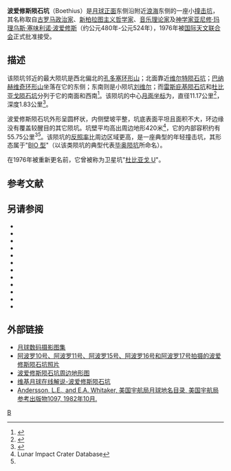 {{lunar crater data|
 image=Normal Boethius LO-IV-178H LTVT.jpg|250px|
 caption=[[月球轨道器4号|月球轨道器4号]]拍摄的图像|
 latitude=5.57|
 N_or_S=N|
 longitude=72.33|
 E_or_W=E|
 diameter=11.17公里|
 depth=1.83公里|
 colong=288|
 eponym=[[波爱修斯|波爱修斯]]}}
'''波爱修斯陨石坑'''（Boethius）是[[月球正面|月球正面]]东侧沿附近[[浪海|浪海]]东侧的一座小[[撞击坑|撞击坑]]，其名称取自[[古罗马|古罗马]][[政治家|政治家]]、[[新柏拉图主义|新柏拉图主义]][[哲学家|哲学家]]、[[音乐理论|音乐理论家]]及[[神学家|神学家]][[波爱修斯|亚尼修·玛理乌斯·塞味利诺·波爱修斯]]（约公元480年-公元524年），1976年被[[国际天文联合会|国际天文联合会]]正式批准接受。

==描述==
该陨坑邻近的最大陨坑是西北偏北的[[孔多塞环形山|孔多塞环形山]]；北面靠近[[维尔特陨石坑|维尔特陨石坑]]；[[巴纳赫维奇环形山|巴纳赫维奇环形山]]坐落在它的东侧；东南则是小陨坑[[刘维尔陨石坑|刘维尔]]；而[[雷斯庇基陨石坑|雷斯庇基陨石坑]]和[[杜比亚戈陨石坑|杜比亚戈陨石坑]]分列于它的南面和西南<ref>{{Cite web |url=http://planetarynames.wr.usgs.gov/images/Lunar/lac_63_lo.pdf |title=.pdf Crater Boethius on LAC-63 map |access-date=2016-08-13 |archive-date=2012-05-07 |archive-url=https://www.webcitation.org/67TbQXFTg?url=http://planetarynames.wr.usgs.gov/images/Lunar/lac_63_lo.pdf |dead-url=no }}</ref>。该陨坑的中心[[月面坐标|月面坐标]]为{{Coord|5.57|N|72.33|E|globe:Moon|nogoogle=1|noosm=1}}，直径11.17公里<ref name="IAU">{{Cite web |url=http://planetarynames.wr.usgs.gov/Feature/793 |title=Directory of the International Astronomical Union |access-date=2016-08-13 |archive-date=2018-04-16 |archive-url=https://web.archive.org/web/20180416170615/https://planetarynames.wr.usgs.gov/Feature/793 |dead-url=no }}</ref>，深度1.83公里<ref>{{Cite web |url=http://fisherka.csolutionshosting.net/astronote/plan/craterdepth/html/CraterDepthFeatureNameWestfall.html |title=John E. Westfall's Atlas of the Lunar Terminator, Cambridge Univ. Press (2000) |access-date=2016-08-13 |archive-date=2014-12-18 |archive-url=https://archive.today/20141218234310/http://fisherka.csolutionshosting.net/astronote/plan/craterdepth/html/CraterDepthFeatureNameWestfall.html |dead-url=no }}</ref>。

波爱修斯陨石坑外形呈圆杯状，内侧壁坡平整，坑底表面平坦且面积不大，环边缘没有覆盖较醒目的其它陨坑。坑壁平均高出周边地形420米<ref name=LICD>Lunar Impact Crater Database</ref>，它的内部容积约有55.75公里<sup>3</sup><ref name="LICD"/>。该陨坑的[[反照率|反照率]]比周边区域更高，是一座典型的年轻撞击坑，其形态属于"[[月球陨石坑#陨石坑分类|BIO 型]]"（以该类陨坑的典型代表[[毕奥陨坑|毕奥陨坑]]所命名）。

在1976年被重新更名前，它曾被称为卫星坑"[[杜比亚戈陨石坑|杜比亚戈 U]]"。

==参考文献==
{{reflist}}
==另请参阅==
{{refbegin}}
* {{cite book
  | last1 = Andersson
  | first1 = L. E.
  | last2 = Whitaker
  | first2 = E. A.
  | authorlink2 = Ewen Whitaker
  | date = 1982
  | title = [[NASA|NASA]] Catalogue of Lunar Nomenclature
  | publisher = NASA RP-1097
  | ref = harv
  }}
* {{cite web
  | last = Blue
  | first = Jennifer
  | date = July 25, 2007
  | title = Gazetteer of Planetary Nomenclature
  | publisher = [[United_States_Geological_Survey|USGS]]
  | url = http://planetarynames.wr.usgs.gov/
  | accessdate = 2007-08-05
  | ref = harv
  | archive-date = 2013-02-13
  | archive-url = https://www.webcitation.org/6EOCinkK0?url=http://planetarynames.wr.usgs.gov/
  | dead-url = no
  }}
* {{cite book
  | last1 = Bussey
  | first1 = B.
  | authorlink1 = Ben Bussey
  | last2 = Spudis
  | first2 = P.
  | authorlink2 = Paul Spudis
  | date = 2004
  | title = The Clementine Atlas of the Moon
  | publisher = Cambridge University Press
  | location = New York
  | isbn = 978-0-521-81528-4
  | ref = harv
  }}
* {{cite book
  | last1 = Cocks
  | first1 = Elijah E.
  | last2 = Cocks
  | first2 = Josiah C.
  | date = 1995
  | title = Who's Who on the Moon: A Biographical Dictionary of Lunar Nomenclature
  | url = https://archive.org/details/isbn_9780936389271
  | publisher = Tudor Publishers
  | isbn = 978-0-936389-27-1
  | ref = harv
  }}
* {{cite web
  | last = McDowell
  | first = Jonathan
  | date = July 15, 2007
  | url = http://host.planet4589.org/astro/lunar/
  | title = Lunar Nomenclature
  | publisher = Jonathan's Space Report
  | accessdate = 2007-10-24
  | ref = harv
  | archive-date = 2012-05-26
  | archive-url = https://www.webcitation.org/67wcYNfK3?url=http://host.planet4589.org/astro/lunar/
  | dead-url = no
  }}
* {{cite journal| last1 = Menzel| first1 = D. H.| last2 = Minnaert| first2 = M.| last3 = Levin| first3 = B.| last4 = Dollfus| first4 = A.| last5 = Bell| first5 = B.| title = Report on Lunar Nomenclature by the Working Group of Commission 17 of the IAU| doi = 10.1007/BF00171763| journal = Space Science Reviews| volume = 12| issue = 2| pages = 136–186| date = 1971| bibcode = 1971SSRv...12..136M| ref = harv}}
* {{cite book
  | first = Patrick
  | last = Moore
  | authorlink = Patrick Moore
  | date = 2001
  | title = On the Moon
  | url = https://archive.org/details/patrickmooreonmo00patr
  | publisher = Sterling Publishing Co.
  | isbn = 978-0-304-35469-6
  | ref = harv
  }}
* {{cite book
  | first = Fred W.
  | last = Price
  | date = 1988
  | title = The Moon Observer's Handbook
  | publisher = Cambridge University Press
  | isbn = 978-0-521-33500-3
  | ref = harv
  }}
* {{cite book
  | last = Rükl
  | first = Antonín
  | authorlink = Antonín Rükl
  | date = 1990
  | title = Atlas of the Moon
  | publisher = Kalmbach Books
  | isbn = 978-0-913135-17-4
  | ref = harv
  }}
* {{cite book
  | last = Webb
  | first = Rev. T. W.
  | authorlink = Thomas William Webb
  | date = 1962
  | title = Celestial Objects for Common Telescopes
  | url = https://archive.org/details/celestialobjects00webb
  | edition = 6th revised
  | publisher = Dover
  | isbn = 978-0-486-20917-3
  | ref = harv
  }}
* {{cite book
  | first = Ewen A.
  | last = Whitaker
  | authorlink = Ewen Whitaker
  | date = 1999
  | title = Mapping and Naming the Moon
  | publisher = Cambridge University Press
  | isbn = 978-0-521-62248-6
  | ref = harv
  }}
* {{cite book
  | first = Peter T.
  | last = Wlasuk
  | date = 2000
  | title = Observing the Moon
  | publisher = Springer
  | isbn = 978-1-85233-193-1
  | ref = harv
 }}
{{refend}}

==外部链接==
* [http://www.lpi.usra.edu/resources/lunar_orbiter/bin/srch_nam.shtml?Boethius%7C0 月球数码摄影图集] {{Wayback|url=http://www.lpi.usra.edu/resources/lunar_orbiter/bin/srch_nam.shtml?Boethius%7C0 |date=20201127020155 }}
* [http://www.lpi.usra.edu/resources/apollo/search/feature/?feature=Dubyago 阿波罗10号、阿波罗11号、阿波罗15号、阿波罗16号和阿波罗17号拍摄的波爱修斯陨石坑照片] {{Wayback|url=http://www.lpi.usra.edu/resources/apollo/search/feature/?feature=Dubyago |date=20201127015937 }}
* [http://www.lpi.usra.edu/resources/mapcatalog/LTO/lto63d1_1/ 波爱修斯陨石坑周边地形图] {{Wayback|url=http://www.lpi.usra.edu/resources/mapcatalog/LTO/lto63d1_1/ |date=20201127013105 }}
* [http://the-moon.wikispaces.com/Boethius 维基月球在线解说-波爱修斯陨石坑] {{Wayback|url=http://the-moon.wikispaces.com/Boethius |date=20180507083807 }}
* [http://planet4589.org/astro/lunar/RP-1097.pdf Andersson, L.E., and E.A. Whitaker, 美国宇航局月球地名目录, 美国宇航局参考出版物1097, 1982年10月.] {{Wayback|url=http://planet4589.org/astro/lunar/RP-1097.pdf |date=20141006125838 }}

[[Category:月球环形山|B]]
{{月球环形山 (A-B)}}